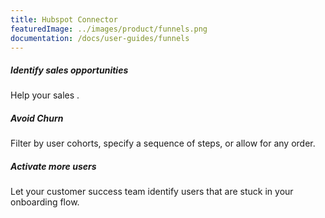 ```yaml
---
title: Hubspot Connector
featuredImage: ../images/product/funnels.png
documentation: /docs/user-guides/funnels
---
```


<Section
    divider={false}
    title="Get product usage data into Hubspot. Give product usage context to your sales and customer success teams."
    size="full"
    cols={3}
>
    <div>
        <h5>Identify sales opportunities</h5>
        <p>Help your sales .</p>
    </div>
    <div>
        <h5>Avoid Churn</h5>
        <p>Filter by user cohorts, specify a sequence of steps, or allow for any order.</p>
    </div>
    <div>
        <h5>Activate more users</h5>
        <p>
            Let your customer success team identify users that are stuck in your onboarding flow.
        </p>
    </div>
</Section>

<TutorialsSlider topic="funnels" />

<Documentation />